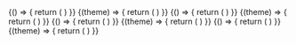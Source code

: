 
<ExampleVrt>
  {() => {
    return (
      <React.Fragment>
        <p-button-icon />
        <p-button-icon disabled="true" />
        <p-button-icon loading="true" />
      </React.Fragment>
    )
  }}
</ExampleVrt>

<ExampleVrt theme="dark">
  {(theme) => {
    return (
      <React.Fragment>
        <p-button-icon theme={theme} />
        <p-button-icon theme={theme} disabled="true" />
        <p-button-icon theme={theme} loading="true" />
      </React.Fragment>
    )
  }}
</ExampleVrt>

<ExampleVrt>
  {() => {
    return (
      <React.Fragment>
        <p-button-icon variant="ghost" />
        <p-button-icon variant="ghost" disabled="true" />
        <p-button-icon variant="ghost" loading="true" />
      </React.Fragment>
    )
  }}
</ExampleVrt>

<ExampleVrt theme="dark">
  {(theme) => {
    return (
      <React.Fragment>
        <p-button-icon variant="ghost" theme={theme} />
        <p-button-icon variant="ghost" theme={theme} disabled="true" />
        <p-button-icon variant="ghost" theme={theme} loading="true" />
      </React.Fragment>
    )
  }}
</ExampleVrt>






<ExampleVrt>
  {() => {
    return (
      <React.Fragment>
        <p-button-icon href="/lorem/ipsum" />
        <p-button-icon href="/lorem/ipsum" disabled="true" />
        <p-button-icon href="/lorem/ipsum" loading="true" />
      </React.Fragment>
    )
  }}
</ExampleVrt>

<ExampleVrt theme="dark">
  {(theme) => {
    return (
      <React.Fragment>
        <p-button-icon href="/lorem/ipsum" theme={theme} />
        <p-button-icon href="/lorem/ipsum" theme={theme} disabled="true" />
        <p-button-icon href="/lorem/ipsum" theme={theme} loading="true" />
      </React.Fragment>
    )
  }}
</ExampleVrt>

<ExampleVrt>
  {() => {
    return (
      <React.Fragment>
        <p-button-icon href="/lorem/ipsum" variant="ghost" />
        <p-button-icon href="/lorem/ipsum" variant="ghost" disabled="true" />
        <p-button-icon href="/lorem/ipsum" variant="ghost" loading="true" />
      </React.Fragment>
    )
  }}
</ExampleVrt>

<ExampleVrt theme="dark">
  {(theme) => {
    return (
      <React.Fragment>
        <p-button-icon href="/lorem/ipsum" variant="ghost" theme={theme} />
        <p-button-icon href="/lorem/ipsum" variant="ghost" theme={theme} disabled="true" />
        <p-button-icon href="/lorem/ipsum" variant="ghost" theme={theme} loading="true" />
      </React.Fragment>
    )
  }}
</ExampleVrt>
